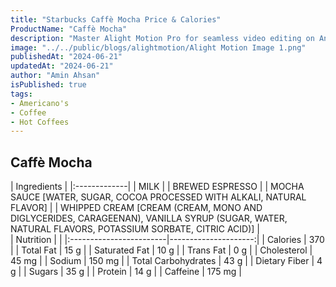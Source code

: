 ```yaml
---
title: "Starbucks Caffè Mocha Price & Calories"
ProductName: "Caffè Mocha" 
description: "Master Alight Motion Pro for seamless video editing on Android, iOS, and Tablets with our ultimate guide, unlocking advanced features and elevating your skills in 2024!"
image: "../../public/blogs/alightmotion/Alight Motion Image 1.png"
publishedAt: "2024-06-21"
updatedAt: "2024-06-21"
author: "Amin Ahsan"
isPublished: true
tags:
- Americano's
- Coffee
- Hot Coffees   
---
```


 
## Caffè Mocha 
<div className="tables-container">
  <div className="table-wrapper">
    | Ingredients  |  
    |:-------------|
    | MILK        |
    | BREWED ESPRESSO       |
    | MOCHA SAUCE [WATER, SUGAR, COCOA PROCESSED WITH ALKALI, NATURAL FLAVOR]     |
    | WHIPPED CREAM [CREAM (CREAM, MONO AND DIGLYCERIDES, CARAGEENAN), VANILLA SYRUP (SUGAR, WATER, NATURAL FLAVORS, POTASSIUM SORBATE, CITRIC ACID)]   |
  </div>
  <div className="table-wrapper">
    | Nutrition               |                      |  
    |:------------------------|---------------------:|
    | Calories                | 370                   |
    | Total Fat               | 15 g                  |
    | Saturated Fat           | 10 g                  |
    | Trans Fat               | 0 g                  |
    | Cholesterol             | 45 mg                 |
    | Sodium                  | 150 mg                |
    | Total Carbohydrates     | 43 g                  |
    | Dietary Fiber           | 4 g                  |
    | Sugars                  | 35 g                  |
    | Protein                 | 14 g                  |
    | Caffeine                | 175 mg               |
  </div>
</div>
<style jsx>{`
  .tables-container {
    display: flex;
    flex-direction: row;
    gap: 30px;
  }
  .table-wrapper {
    width: 500px; /* Adjust as needed */
  }
  @media (max-width: 768px) {
    .tables-container {
      flex-direction: column;
      gap: 0px; /* Adjust as needed */
    }
    .table-wrapper {
      width: 100%; /* Adjust as needed */
    }
  }
`}</style>
